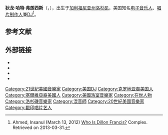 {{NoteTA
|G1=Music
}}

{{Infobox musical artist
| name             = 狄龙·弗朗西斯
| background       = non_vocal_instrumentalist
| image            = DillonFrancisPressPhoto2.jpg
| caption          = 
| birth_name       = 狄龙·哈特·弗朗西斯
| alias            = 
| birth_date       = {{birth date and age|1987|10|5}}
| birth_place      = [[加利福尼亚州|加利福尼亚州]][[洛杉矶|洛杉矶]]
| origin           = 
| genre            = {{flatlist|
* [[蒙巴顿|蒙巴顿]]
* [[蒙巴顿|蒙巴顿]]
* [[電子浩室|電子浩室]]
* [[EDM_Trap|EDM Trap]]
* [[漸進浩室|漸進浩室]]
* [[深度浩室|深度浩室]]
* [[迴響貝斯|迴響貝斯]]
}}
| occupation       = {{flatlist|
* DJ
* record producer
}}
| instrument       = {{flatlist|
* [[鍵盤樂器|鍵盤樂器]]
* [[合成器|合成器]]
* [[数字音频工作站|数字音频工作站]]
}}
| years_active     = 2010年至今
| label            = {{flatlist|
* Play Me
* [[哥伦比亚唱片|哥伦比亚唱片]]
* {{tsl|en|Dim Mak Records||Dim Mak}}
* {{tsl|en|Fly Eye Records||Fly Eye}}
* {{tsl|en|Fool's Gold Records||Fool's Gold}}
* {{tsl|en|Zee Music Company||Zee Music Company}}
* {{tsl|en|Mad Decent||Mad Decent}}
* {{tsl|en|OWSLA||OWSLA}}
* {{tsl|en|Astralwerks||Astralwerks}}
* [[Monstercat|Monstercat]]
}}
| associated_acts  = {{flatlist|
*{{tsl|en|lovelytheband||lovelytheband}}
*{{tsl|en|Alison Wonderland||Alison Wonderland}}
* [[DJ蛇王|DJ蛇王]]
* [[馬汀·蓋瑞克斯|馬汀·蓋瑞克斯]]
* [[凱文·哈里斯|凱文·哈里斯]]
* {{tsl|en|Bro Safari||Bro Safari}}
* {{tsl|en|Chromeo||Chromeo}}
* {{tsl|en|Residente||Residente}}
* [[史奇雷克斯|史奇雷克斯]]
* [[凱戈|凱戈]]
* {{tsl|en|James Hersey||James Hersey}}
* {{tsl|en|NGHTMRE||NGHTMRE}}
* Phantoms
* Snappy Jit
* {{tsl|en|Tourist (musician)||Tourist}}
* {{tsl|en|Will Heard||Will Heard}}
* {{tsl|en|Borgore||Borgore}}
* [[G-Eazy|G-Eazy]]
* {{tsl|en|Party Favor (DJ)||Party Favor}}
* MitchBartlett
* {{tsl|en|Tanishk Bagchi||Tanishk Bagchi}}
* {{tsl|en|Meet Bros||Meet Bros}}
* TV Noise
}}
| website          = {{URL|dillonfrancis.com}}
}}

'''狄龙·哈特·弗朗西斯'''（{{lang-en|Dillon Hart Francis}}，{{bd|1987年|10月5日}}），出生于[[加利福尼亚州|加利福尼亚州]][[洛杉矶|洛杉矶]]，美国知名[[电子音乐|电子音乐人]]、[[唱片制作人|唱片制作人]]兼[[唱片骑师|DJ]]<ref name=r1>Ahmed, Insanul (March 13, 2012) [http://www.complex.com/music/2012/03/who-is-dillon-francis#2 Who Is Dillon Francis?] {{Wayback|url=http://www.complex.com/music/2012/03/who-is-dillon-francis#2 |date=20201020035533 }} Complex. Retrieved on 2013-03-31.</ref>。

==参考文献==
{{reflist}}

==外部链接==
* {{Commonscat-inline}}
* {{official website}}
* {{allmusic|id=mn0002604392|label=Dillon Francis}}
* {{IMDb name|3136380}}

{{authority control}}

{{DEFAULTSORT:Francis, Dillon}}

[[Category:21世紀美國音樂家|Category:21世紀美國音樂家]]
[[Category:美国DJ|Category:美国DJ]]
[[Category:克罗地亚裔美国人|Category:克罗地亚裔美国人]]
[[Category:塞爾維亞裔美國人|Category:塞爾維亞裔美國人]]
[[Category:美國浩室音樂家|Category:美國浩室音樂家]]
[[Category:在世人物|Category:在世人物]]
[[Category:洛杉磯音樂家|Category:洛杉磯音樂家]]
[[Category:混音師|Category:混音師]]
[[Category:20世紀美國音樂家|Category:20世紀美國音樂家]]
[[Category:戳印唱片艺人|Category:戳印唱片艺人]]

{{音乐家小作品}}